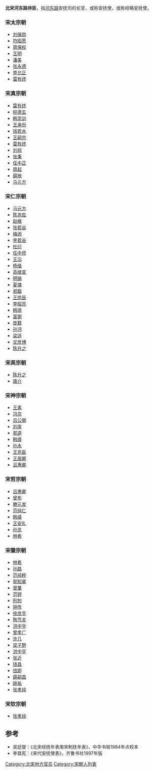 '''北宋河东路帅臣'''，指[[河东路|河东路]]安抚司的长官，或称安抚使，或称经略安抚使。
===宋太宗朝===
*[[刘保勋|刘保勋]]
*[[符昭愿|符昭愿]]
*[[周保权|周保权]]
*[[王明|王明]]
*[[潘美|潘美]]
*[[张永德|张永德]]
*[[李允正|李允正]]
*[[雷有终|雷有终]]
===宋真宗朝===
*[[雷有终|雷有终]]
*[[程德玄|程德玄]]
*[[韩崇训|韩崇训]]
*[[王承衎|王承衎]]
*[[钱若水|钱若水]]
*[[王嗣宗|王嗣宗]]
*[[雷有终|雷有终]]
*[[刘琮|刘琮]]
*[[张秉|张秉]]
*[[任中正|任中正]]
*[[周起|周起]]
*[[薛映|薛映]]
*[[马元方|马元方]]
===宋仁宗朝===
*[[马元方|马元方]]
*[[陈尧佐|陈尧佐]]
*[[赵稹|赵稹]]
*[[张若谷|张若谷]]
*[[梅询|梅询]]
*[[李若谷|李若谷]]
*[[杜衍|杜衍]]
*[[任中师|任中师]]
*[[王沿|王沿]]
*[[杨偕|杨偕]]
*[[高继宣|高继宣]]
*[[明镐|明镐]]
*[[夏竦|夏竦]]
*[[郑戬|郑戬]]
*[[王拱辰|王拱辰]]
*[[李昭亮|李昭亮]]
*[[韩琦|韩琦]]
*[[富弼|富弼]]
*[[庞籍|庞籍]]
*[[孙沔|孙沔]]
*[[梁适|梁适]]
*[[文彦博|文彦博]]
*[[陈升之|陈升之]]
===宋英宗朝===
*[[陈升之|陈升之]]
*[[唐介|唐介]]
===宋神宗朝===
*[[王素|王素]]
*[[冯京|冯京]]
*[[吕公弼|吕公弼]]
*[[刘庠|刘庠]]
*[[郭逵|郭逵]]
*[[韩绛|韩绛]]
*[[孙永|孙永]]
*[[王克臣|王克臣]]
*[[王居卿|王居卿]]
*[[吕惠卿|吕惠卿]]
===宋哲宗朝===
*[[吕惠卿|吕惠卿]]
*[[曾布|曾布]]
*[[滕元发|滕元发]]
*[[范纯仁|范纯仁]]
*[[韩缜|韩缜]]
*[[王安礼|王安礼]]
*[[孙览|孙览]]
*[[林希|林希]]
===宋徽宗朝===
*[[林希|林希]]
*[[孙路|孙路]]
*[[范纯粹|范纯粹]]
*[[郭知章|郭知章]]
*[[曾肇|曾肇]]
*[[范镗|范镗]]
*[[刑恕|刑恕]]
*[[钟传|钟传]]
*[[徐彦孚|徐彦孚]]
*[[陶节夫|陶节夫]]
*[[洪中孚|洪中孚]]
*[[曾孝广|曾孝广]]
*[[许几|许几]]
*[[梁子野|梁子野]]
*[[洪中孚|洪中孚]]
*[[张近|张近]]
*[[钱昌|钱昌]]
*[[钱即|钱即]]
*[[薛嗣昌|薛嗣昌]]
*[[姚祐|姚祐]]
*[[张孝纯|张孝纯]]
===宋钦宗朝===
*[[张孝纯|张孝纯]]
==参考==
*吴廷燮：《北宋经抚年表南宋制抚年表》，中华书局1984年点校本
*李昌宪：《宋代安抚使表》，齐鲁书社1997年版

[[Category:北宋地方官员|Category:北宋地方官员]]
[[Category:宋朝人列表|Category:宋朝人列表]]